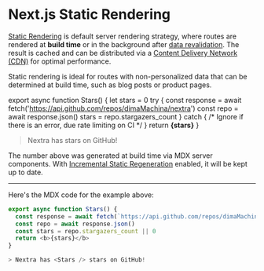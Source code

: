 # Next.js Static Rendering

[Static Rendering](https://nextjs.org/docs/app/building-your-application/rendering/server-components#static-rendering-default)
is default server rendering strategy, where routes are rendered at **build
time** or in the background after
[data revalidation](https://nextjs.org/docs/app/building-your-application/data-fetching/incremental-static-regeneration).
The result is cached and can be distributed via a
[Content Delivery Network (CDN)](https://developer.mozilla.org/docs/Glossary/CDN)
for optimal performance.

Static rendering is ideal for routes with non-personalized data that can be
determined at build time, such as blog posts or product pages.

export async function Stars() {
  let stars = 0
  try {
    const response = await fetch('https://api.github.com/repos/dimaMachina/nextra')
    const repo = await response.json()
    stars = repo.stargazers_count
  } catch {
    /* Ignore if there is an error, due rate limiting on CI */
  }
  return <b>{stars}</b>
}

> Nextra has <Stars /> stars on GitHub!

The number above was generated at build time via MDX server components. With
[Incremental Static Regeneration](https://nextjs.org/docs/app/building-your-application/data-fetching/incremental-static-regeneration)
enabled, it will be kept up to date.

---

Here's the MDX code for the example above:

```js filename="ssg.mdx"
export async function Stars() {
  const response = await fetch(`https://api.github.com/repos/dimaMachina/nextra`)
  const repo = await response.json()
  const stars = repo.stargazers_count || 0
  return <b>{stars}</b>
}

> Nextra has <Stars /> stars on GitHub!
```

